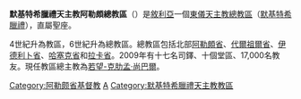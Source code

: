 {{Infobox Roman Catholic diocese
|jurisdiction     = 總教區
|name             = 阿勒頗
|latin= Archidioecesis Aleppensis o Beroeensis Graecorum Melkitarum|image =
|caption =
|location = [[敘利亞|敘利亞]]
|territory =北部五省
|population = 17,000
|rite = [[默基特希臘禮天主教會|默基特希臘禮]]
|patron =
|province =直屬聖座
|established = 4世紀
|cathedral = [[聖母安眠主教座堂_(阿勒頗)|聖母安眠主教座堂]]
|co-cathedral =
|leadership = 主教 
|website = 
|pope =  
|patriarch= 
|metropolitan =
|ordinary = [[若望-克肋孟·尚巴爾|若望-克肋孟·尚巴爾]] 
|coadjutor archbishop = 
|coadjutor bishop = 
|auxiliary = 
|emeritus = }}

'''默基特希臘禮天主教阿勒頗總教區'''（{{lang-la|Archidioecesis Aleppensis o Beroeensis Graecorum Melkitarum}}）是[[敘利亞|敘利亞]]一個[[東儀天主教|東儀天主教]][[總教區|總教區]]（[[默基特希臘禮天主教會|默基特希臘禮]]），直屬聖座。

4世紀升為教區，6世紀升為總教區。總教區包括北部[[阿勒頗省|阿勒頗省]]、[[代爾祖爾省|代爾祖爾省]]、[[伊德利卜省|伊德利卜省]]、[[哈塞克省|哈塞克省]]和[[拉卡省|拉卡省]]。2009年有十七名司鐸、十個堂區、17,000名教友。現任教區總主教為[[若望-克肋孟·尚巴爾|若望-克肋孟·尚巴爾]]。

{{敘利亞天主教教區}}
{{默基特希臘禮天主教會教區}}
[[Category:阿勒颇省基督教|Category:阿勒颇省基督教]]
[[Category:敘利亞天主教教區|A]]
[[Category:默基特希臘禮天主教教區|Category:默基特希臘禮天主教教區]]
